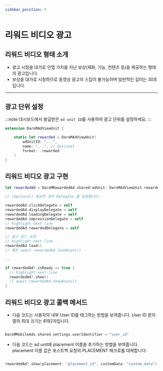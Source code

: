 ```yaml
---
sidebar_position: 5
---
```


# 리워드 비디오 광고

## 리워드 비디오 형태 소개

- 광고 시청을 대가로 인앱 가치를 지닌 보상(재화, 기능, 컨텐츠 등)을 제공하는 형태의 광고입니다.
- 보상을 대가로 시청하므로 동영상 광고의 스킵이 불가능하며 일반적인 길이는 30초입니다.

---

## 광고 단위 설정

:::note
대시보드에서 발급받은 `ad unit ID`를 사용하여 광고 단위를 설정하세요.
:::

```swift showLineNumbers
extension DaroMAdViewUnit {

    static let rewarded = DaroMAdViewUnit(
        adUnitID: "...",
        name: "...", // Optional
        format: .rewarded
    )
}
```

## 리워드 비디오 광고 구현

```swift showLineNumbers
let rewardedAd = DaroMRewardedAd.shared(adUnit: DaroMAdViewUnit.rewarded)

// (Optional) 필요한 경우 Delegate 를 설정합니다.

rewardedAd.clickDelegate = self
rewardedAd.displayDelegate = self
rewardedAd.loadingDelegate = self
rewardedAd.impressionDelegate = self
// highlight-next-line
rewardedAd.rewardedDelegate = self

// 광고 로드 요청
// highlight-next-line
rewardedAd.load()
// 혹은 await rewardedAd.loadAsync()

...

if rewardedAd?.isReady == true {
  // highlight-next-line
  rewardedAd?.show()
  // await rewardedAd.showAsync()
}

```


## 리워드 비디오 광고 콜백 메서드

- 다음 코드는 사용자의 내부 User ID를 태그하는 방법을 보여줍니다. User ID 문자열의 최대 크기는 8192자입니다.

```swift showLineNumbers

DaroMMobileAds.shared.settings.userIdentifier = "user_id"

```


- 다음 코드는 ad unit에 placement 이름을 추가하는 방법을 보여줍니다. placement 이름 값은 포스트백 요청의 PLACEMENT 매크로를 대체합니다:

```swift showLineNumbers

rewardedAd?.show(placement: "placement_id", customData: "custom_data")

```
